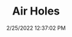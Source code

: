 ---
width: 1333
height: 2000
title: Air Holes
description: Unique exposed crash bar on yellow 911S
date: 2/25/2022 12:37:02 PM
cameraMake: Sony
cameraModel: ILCE-7M3
lens: FE 85mm F1.4 GM
settingsfStop: f/1.4
settingsISO: ISO 100
settingsShutter: 1/1000
settingsFocalLength: 85 mm
---
